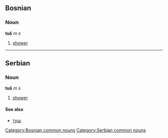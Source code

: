 ==Bosnian==
===Noun===
'''tuš''' ''m s''
#[[shower]]
[[Category:Bosnian common nouns]]

----

==Serbian==
===Noun===
'''tuš''' ''m s''
#[[shower]]
====See also====
*[[туш]]
[[Category:Serbian common nouns]]